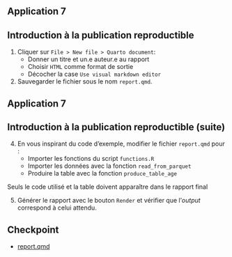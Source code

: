 ## Application 7

:::{.callout-tip collapse="true" icon=false}
## Introduction à la publication reproductible

:::{.incremental}
1. Cliquer sur `File > New file > Quarto document`:
    + Donner un titre et un.e auteur.e au rapport
    + Choisir `HTML` comme format de sortie
    + Décocher la case `Use visual markdown editor`
2. Sauvegarder le fichier sous le nom `report.qmd`.
:::

:::

## Application 7

:::{.callout-tip collapse="true" icon=false}
## Introduction à la publication reproductible (suite)

:::{.incremental}
4. En vous inspirant du code d'exemple, modifier le fichier `report.qmd` pour :
    + Importer les fonctions du script `functions.R`
    + Importer les données avec la fonction `read_from_parquet`
    + Produire la table avec la fonction `produce_table_age`
    
:::: {.callout-note}
Seuls le code utilisé et la table doivent apparaître dans le rapport final
::::
    
5. Générer le rapport avec le bouton `Render` et vérifier que l'*output* correspond à celui attendu.
:::

:::

## Checkpoint

- [report.qmd](https://raw.githubusercontent.com/InseeFrLab/formation-bonnes-pratiques-R/main/R/checkpoints/application7/report.qmd)
